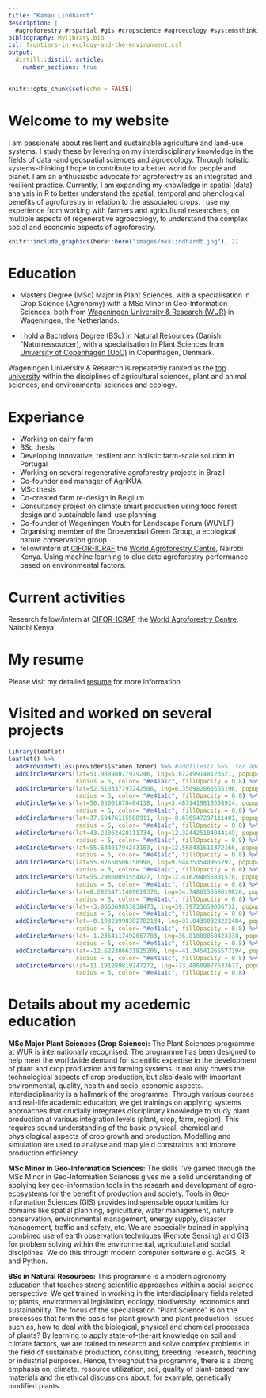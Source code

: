 ```yaml
---
title: "Kamau Lindhardt"
description: |
  #agroforestry #rspatial #gis #cropscience #agroecology #systemsthinking #r #remotesensing #sustainabledevelopment
bibliography: Mylibrary.bib
csl: frontiers-in-ecology-and-the-environment.csl
output: 
  distill::distill_article:
    number_sections: true
---
```


```r
knitr::opts_chunk$set(echo = FALSE)
```

# Welcome to my website

I am passionate about resilient and sustainable agriculture and land-use systems. I study these by levering on my interdisciplinary knowledge in the fields of data -and geospatial sciences and agroecology. Through holistic systems-thinking I hope to contribute to a better world for people and planet. I am an enthusiastic advocate for agroforestry as an integrated and resilient practice. Currently, I am expanding my knowledge in spatial (data) analysis in R to better understand the spatial, temporal and phenological benefits of agroforestry in relation to the associated crops. I use my experience from working with farmers and agricultural researchers, on multiple aspects of regenerative agroecology, to understand the complex social and economic aspects of agroforestry. 



```r
knitr::include_graphics(here::here("images/mkklindhardt.jpg"), 2)
```

# Education

* Masters Degree (MSc) Major in Plant Sciences, with a specialisation in Crop Science (Agronomy) with a MSc Minor in Geo-Information Sciences, both from [Wageningen University & Research (WUR)](https://www.wur.nl/en.htm) in Wageningen, the Netherlands.  

* I hold a Bachelors Degree (BSc) in Natural Resources (Danish: "Naturressourcer), with a specialisation in Plant Sciences from [University of Copenhagen (UoC)](https://www.ku.dk/english/) in Copenhagen, Denmark. 

Wageningen University & Research is repeatedly ranked as the [top university](https://www.wur.nl/en/wageningen-university/rankings.htm) within the disciplines of agricultural sciences, plant and animal sciences, and environmental sciences and ecology. 

# Experiance

* Working on dairy farm
* BSc thesis
* Developing innovative, resilient and holistic farm-scale solution in Portugal
* Working on several regenerative agroforestry projects in Brazil
* Co-founder and manager of AgriKUA
* MSc thesis
* Co-created farm re-design in Belgium
* Consultancy project on climate smart production using food forest design and sustainable land-use planning
* Co-founder of Wageningen Youth for Landscape Forum (WUYLF)
* Organising member of the Droevendaal Green Group, a ecological nature conservation group
* fellow/intern at [CIFOR-ICRAF](https://www.cifor-icraf.org/) the [World Agroforestry Centre](https://new.worldagroforestry.org/about-us), Nairobi Kenya. Using machine learning to elucidate agroforestry performance based on environmental factors.

# Current activities

Research fellow/intern at [CIFOR-ICRAF](https://www.cifor-icraf.org/) the [World Agroforestry Centre](https://new.worldagroforestry.org/about-us), Nairobi Kenya.

# My resume 

Please visit my detailed [resume](https://drive.google.com/file/d/1oHOkxfmN73BzY1tNirlmP1wzPMfo-HbJ/view?usp=sharing) for more information

# Visited and worked on several projects 

```r
library(leaflet)
leaflet() %>%
  addProviderTiles(providers$Stamen.Toner) %>% #addTiles() %>%  for adding the default OpenStreetMap map tiles
  addCircleMarkers(lat=51.98898077979246, lng=5.672499148123521, popup="Droevendaal community, the Netherlands", 
                   radius = 5, color= "#e41a1c", fillOpacity = 0.8) %>% 
  addCircleMarkers(lat=52.510337793242506, lng=6.350982066565196, popup="Vilsteren, the Netherlands", 
                   radius = 5, color= "#e41a1c", fillOpacity = 0.8) %>% 
  addCircleMarkers(lat=50.63001878484138, lng=3.4871419818508924, popup="Chèvrerie de la Croix de la Grise, Belgium", 
                   radius = 5, color= "#e41a1c", fillOpacity = 0.8) %>%
  addCircleMarkers(lat=37.59476115588911, lng=-8.676547297111401, popup="Quinta Do Bogalho, Portugal", 
                   radius = 5, color= "#e41a1c", fillOpacity = 0.8) %>%
  addCircleMarkers(lat=43.22862428111734, lng=12.324425184044149, popup="Umbria, Italy", 
                   radius = 5, color= "#e41a1c", fillOpacity = 0.8) %>%
  addCircleMarkers(lat=55.68401794243163, lng=12.568431611372166, popup="Copenhagen, Denmark",
                   radius = 5, color= "#e41a1c", fillOpacity = 0.8) %>%
  addCircleMarkers(lat=55.82650506158998, lng=9.944353540965297, popup="Sejet, Denmark",
                   radius = 5, color= "#e41a1c", fillOpacity = 0.8) %>%
  addCircleMarkers(lat=55.29860093554827, lng=12.416204856881578, popup="Store Heddinge, Denmark",
                   radius = 5, color= "#e41a1c", fillOpacity = 0.8) %>%
  addCircleMarkers(lat=0.28254711469619376, lng=34.748615658619826, popup="Kakamega, Kenya",
                   radius = 5, color= "#e41a1c", fillOpacity = 0.8) %>%
  addCircleMarkers(lat=-3.866369853838473, lng=39.79723659036732, popup="Mtwapa, Kenya",
                   radius = 5, color= "#e41a1c", fillOpacity = 0.8) %>%
  addCircleMarkers(lat=-0.19323998382782134, lng=37.04390323222484, popup="Naro Moru, Kenya",
                   radius = 5, color= "#e41a1c", fillOpacity = 0.8) %>%
  addCircleMarkers(lat=-1.2364117492067783, lng=36.81888058423338, popup="Nairobi, Kenya",
                   radius = 5, color= "#e41a1c", fillOpacity = 0.8) %>%
  addCircleMarkers(lat=-12.622386631925206, lng=-41.34541265577394, popup="Lençois, (Bahia) Brazil",
                   radius = 5, color= "#e41a1c", fillOpacity = 0.8) %>%
  addCircleMarkers(lat=11.191289819247272, lng=-73.48609877633677, popup="Palomino, Columbia",
                   radius = 5, color= "#e41a1c", fillOpacity = 0.8)
```

# Details about my acedemic education

**MSc Major Plant Sciences (Crop Science):** The Plant Sciences programme at WUR is internationally recognised. The programme has been designed to help meet the worldwide demand for scientific expertise in the development of plant and crop production and farming systems. It not only covers the technological aspects of crop production, but also deals with important environmental, quality, health and socio-economic aspects. Interdisciplinarity is a hallmark of the programme. Through various courses and real-life academic education, we get trainings on applying systems approaches that crucially integrates disciplinary knowledge to study plant production at various integration levels (plant, crop, farm, region). This requires sound understanding of the basic physical, chemical and physiological aspects of crop growth and production. Modelling and simulation are used to analyse and map yield constraints and improve production efficiency.

**MSc Minor in Geo-Information Sciences:** The skills I've gained through the MSc Minor in Geo-Information Sciences gives me a solid understanding of applying key geo-information tools in the researh and development of agro-ecosystems for the benefit of production and society. Tools in Geo-information Sciences (GIS) provides indispensable opportunities for domains like spatial planning, agriculture, water management, nature conservation, environmental management, energy supply, disaster management, traffic and safety, etc. We are especially trained in applying combined use of earth observation techniques (Remote Sensing) and GIS for problem solving within the environmental, agricultural and social disciplines. We do this through modern computer software e.g. AcGIS, R and Python. 


**BSc in Natural Resources:** This programme is a modern agronomy education that teaches strong scientific approaches within a social science perspective. We get trained in working in the interdisciplinary fields related to; plants, environmental legislation, ecology, biodiversity, economics and sustainability. The focus of the specialisation "Plant Science" is on the processes that form the basis for plant growth and plant production. Issues such as, how to deal with the biological, physical and chemical processes of plants? By learning to apply state-of-the-art knowledge on soil and climate factors, we are trained to research and solve complex problems in the field of sustainable production, consulting, breeding, research, teaching or industrial purposes. Hence, throughout the programme, there is a strong emphasis on; climate, resource utilization, soil, quality of plant-based raw materials and the ethical discussions about, for example, genetically modified plants.  
